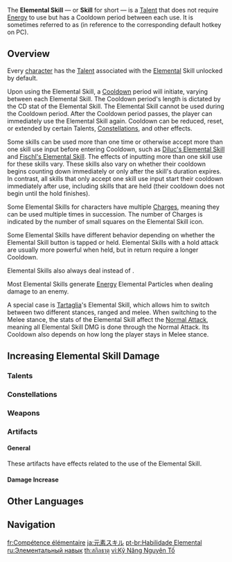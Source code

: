 {{CustomTabs
|tab1=Overview
|tab2=List
|tab3=Voice-Overs
}}
<noinclude>{{Terminology Infobox
|type         = Combat Talents
}}</noinclude>
The '''Elemental Skill''' &mdash; or '''Skill''' for short &mdash; is a [[Talent]] that does not require [[Energy]] to use but has a Cooldown period between each use. It is sometimes referred to as {{key|E}} (in reference to the corresponding default hotkey on PC).

==Overview==
Every [[character]] has the [[Talent]] associated with the [[Element]]al Skill unlocked by default.

Upon using the Elemental Skill, a [[Cooldown]] period will initiate, varying between each Elemental Skill. The Cooldown period's length is dictated by the CD stat of the Elemental Skill. The Elemental Skill cannot be used during the Cooldown period. After the Cooldown period passes, the player can immediately use the Elemental Skill again. Cooldown can be reduced, reset, or extended by certain Talents, [[Constellations]], and other effects.

Some skills can be used more than one time or otherwise accept more than one skill use input before entering Cooldown, such as [[Diluc's Elemental Skill]] and [[Fischl's Elemental Skill]]. The effects of inputting more than one skill use for these skills vary. These skills also vary on whether their cooldown begins counting down immediately or only after the skill's duration expires. In contrast, all skills that only accept one skill use input start their cooldown immediately after use, including skills that are held (their cooldown does not begin until the hold finishes).

Some Elemental Skills for characters have multiple [[Charge]]s, meaning they can be used multiple times in succession. The number of Charges is indicated by the number of small squares on the Elemental Skill icon.

Some Elemental Skills have different behavior depending on whether the Elemental Skill button is tapped or held. Elemental Skills with a hold attack are usually more powerful when held, but in return require a longer Cooldown.

Elemental Skills also always deal {{Color|Black|Elemental DMG}} instead of {{Color|Physical DMG}}.

Most Elemental Skills generate [[Energy]] Elemental Particles when dealing damage to an enemy.

A special case is [[Tartaglia]]'s Elemental Skill, which allows him to switch between two different stances, ranged and melee. When switching to the Melee stance, the stats of the Elemental Skill affect the [[Normal Attack]], meaning all Elemental Skill DMG is done through the Normal Attack. Its Cooldown also depends on how long the player stays in Melee stance.

==Increasing Elemental Skill Damage==
===Talents===
{{Talents by Category Table|Elemental Skill DMG Increase Talents}}

===Constellations===
{{See also|Elemental Skill Level Increase}}
{{Constellations by Category Table|Elemental Skill DMG Increase Constellations}}

===Weapons===
{{Weapons by Category Table|Elemental Skill DMG Bonus Passive Weapons}}

===Artifacts===
====General====
These artifacts have effects related to the use of the Elemental Skill.
{{Artifacts by Category Table|Elemental Skill Artifacts}}

====Damage Increase====
{{Artifacts by Category Table|Elemental Skill DMG Increase Artifacts}}

==Other Languages==
{{Other Languages
|en      = Elemental Skill
|zhs     = 元素战技
|zhs_rm  = Yuánsù Zhànjì
|zht     = 元素戰技
|zht_rm  = Yuánsù Zhànjì
|zh_tl   = Elemental Battle Skill
|ja      = 元素スキル
|ja_rm   = Genso Sukiru
|ja_tl   = Elemental Skill
|ko      = {{tt|원소전투|元素戰鬪}} 스킬
|ko_rm   = Wonso-jeontu Seukil
|ko_tl   = Elemental Battle Skill
|es      = Habilidad Elemental
|es_tl   = Elemental Ability
|fr      = Compétence élémentaire
|fr_tl   = Elemental Skill
|ru      = Элементальный навык
|ru_tl   = Elemental Skill
|th      = สกิลธาตุ
|th_rm   = Sakin thatu
|th_tl   = Elemental Skill
|vi      = {{tt|Kỹ Năng|技能}} {{tt|Nguyên Tố|元素}}
|vi_tl   = 
|de      = Elementarfähigkeit
|de_tl   = Elemental Ability
|id      = Elemental Skill
|pt      = Habilidade Elemental
|pt_tl   = Elemental Ability
|tr      = Element Becerisi
|tr_tl   = 
|it      = Abilità elementale
|it_tl   = Elemental Ability
}}

==Navigation==
{{Element Navbox|state=collapsed}}
{{Talent Type Navbox}}

[[Category:Elemental Skills| ]]

[[fr:Compétence élémentaire]]
[[ja:元素スキル]]
[[pt-br:Habilidade Elemental]]
[[ru:Элементальный навык]]
[[th:สกิลธาตุ]]
[[vi:Kỹ Năng Nguyên Tố]]